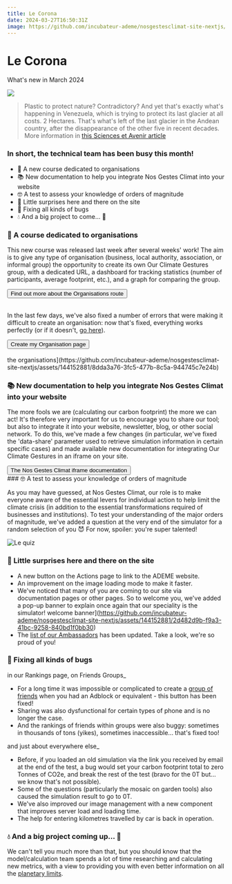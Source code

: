 ```yaml
---
title: Le Corona
date: 2024-03-27T16:50:31Z
image: https://github.com/incubateur-ademe/nosgestesclimat-site-nextjs/assets/144152881/f4f98ff5-df01-4b67-abe0-22bc051aa6a9
---
```


# Le Corona

What's new in March 2024

![](/images/releases/corona.jpg)

> Plastic to protect nature? Contradictory? And yet that's exactly what's happening in Venezuela, which is trying to protect its last glacier at all costs.
> 2 Hectares. That's what's left of the last glacier in the Andean country, after the disappearance of the other five in recent decades.
> More information in <a href="https://www.sciencesetavenir.fr/nature-environnement/une-couverture-thermoplastique-pour-sauver-le-dernier-glacier-venezuelien-absurde-selon-les-experts_177115">this Sciences et Avenir article</a>

### In short, the technical team has been busy this month!

- 👔 A new course dedicated to organisations
- 📚 New documentation to help you integrate Nos Gestes Climat into your website
- 🤓 A test to assess your knowledge of orders of magnitude
- 💐 Little surprises here and there on the site
- 🐛 Fixing all kinds of bugs
- 💧 And a big project to come... 🥁

### 👔 A course dedicated to organisations

This new course was released last week after several weeks' work! The aim is to give any type of organisation (business, local authority, association, or informal group) the opportunity to create its own Our Climate Gestures group, with a dedicated URL, a dashboard for tracking statistics (number of participants, average footprint, etc.), and a graph for comparing the group.

<div className="text-center">
  <button href="https://nosgestesclimat.fr/blog/actualites-et-fonctionnalites/nouveau-parcours-organisations?mtm_campaign=nouveautes">
    Find out more about the Organisations route
  </button>
</div>
<br />

In the last few days, we've also fixed a number of errors that were making it difficult to create an organisation: now that's fixed, everything works perfectly (or if it doesn't, <a href="https://nosgestesclimat.fr/contact">go here</a>).

<div className="text-center">
  <button href="https://nosgestesclimat.fr/organisations?mtm_campaign=nouveautes">
    Create my Organisation page
  </button>
</div>
<br />
the
organisations](https://github.com/incubateur-ademe/nosgestesclimat-site-nextjs/assets/144152881/8dda3a76-3fc5-477b-8c5a-944745c7e24b)

### 📚 New documentation to help you integrate Nos Gestes Climat into your website

The more fools we are (calculating our carbon footprint) the more we can act! It's therefore very important for us to encourage you to share our tool; but also to integrate it into your website, newsletter, blog, or other social network.
To do this, we've made a few changes (in particular, we've fixed the 'data-share' parameter used to retrieve simulation information in certain specific cases) and made available new documentation for integrating Our Climate Gestures in an iframe on your site.

<div className="text-center">
  <button href="https://accelerateur-transition-ecologique-ademe.notion.site/Int-grer-Nos-Gestes-Climat-en-iframe-abdeb175baf84143922006964d80348c?pvs=25">
    The Nos Gestes Climat iframe documentation
  </button>
</div>
### 🤓 A test to assess your knowledge of orders of magnitude

As you may have guessed, at Nos Gestes Climat, our role is to make everyone aware of the essential levers for individual action to help limit the climate crisis (in addition to the essential transformations required of businesses and institutions). To test your understanding of the major orders of magnitude, we've added a question at the very end of the simulator for a random selection of you 😈
For now, spoiler: you're super talented!

![Le quiz](https://github.com/incubateur-ademe/nosgestesclimat-site-nextjs/assets/144152881/0af4f09d-e384-4b4f-8a63-4023d7d44ca2)

### 💐 Little surprises here and there on the site

- A new button on the Actions page to link to the ADEME website.
- An improvement on the image loading mode to make it faster.
- We've noticed that many of you are coming to our site via documentation pages or other pages. So to welcome you, we've added a pop-up banner to explain once again that our speciality is the simulator!
  welcome banner](https://github.com/incubateur-ademe/nosgestesclimat-site-nextjs/assets/144152881/2d482d9b-f9a3-41bc-9258-840bd1f0bb30)
- The <a href="https://nosgestesclimat.fr/ambassadeurs">list of our Ambassadors</a> has been updated. Take a look, we're so proud of you!

### 🐛 Fixing all kinds of bugs

in our Rankings page, on Friends Groups_

- For a long time it was impossible or complicated to create a <a href="https://nosgestesclimat.fr/classements">group of friends</a> when you had an Adblock or equivalent - this button has been fixed!
- Sharing was also dysfunctional for certain types of phone and is no longer the case.
- And the rankings of friends within groups were also buggy: sometimes in thousands of tons (yikes), sometimes inaccessible... that's fixed too!

and just about everywhere else_

- Before, if you loaded an old simulation via the link you received by email at the end of the test, a bug would set your carbon footprint total to zero Tonnes of CO2e, and break the rest of the test (bravo for the 0T but... we know that's not possible).
- Some of the questions (particularly the mosaic on garden tools) also caused the simulation result to go to 0T.
- We've also improved our image management with a new component that improves server load and loading time.
- The help for entering kilometres travelled by car is back in operation.

### 💧 And a big project coming up... 🥁

We can't tell you much more than that, but you should know that the model/calculation team spends a lot of time researching and calculating new metrics, with a view to providing you with even better information on all the <a href="https://www.notre-environnement.gouv.fr/themes/societe/article/limites-planetaires">planetary limits</a>.
